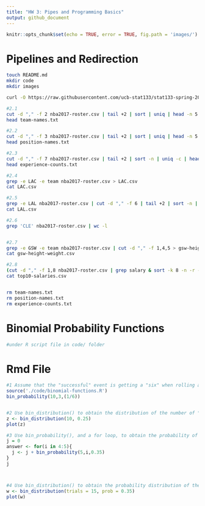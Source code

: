 ```yaml
---
title: "HW 3: Pipes and Programming Basics"
output: github_document
---
```


```r
knitr::opts_chunk$set(echo = TRUE, error = TRUE, fig.path = 'images/')
```

# Pipelines and Redirection

```bash
touch README.md
mkdir code
mkdir images

curl -O https://raw.githubusercontent.com/ucb-stat133/stat133-spring-2018/master/data/nba2017-roster.csv

#2.1
cut -d "," -f 2 nba2017-roster.csv | tail +2 | sort | uniq | head -n 5 > team-names.txt
head team-names.txt

#2.2
cut -d "," -f 3 nba2017-roster.csv | tail +2 | sort | uniq | head -n 5 > position-names.txt
head position-names.txt

#2.3
cut -d "," -f 7 nba2017-roster.csv | tail +2 | sort -n | uniq -c | head -n 5 > experience-counts.txt
head experience-counts.txt

#2.4
grep -e LAC -e team nba2017-roster.csv > LAC.csv
cat LAC.csv

#2.5
grep -e LAL nba2017-roster.csv | cut -d "," -f 6 | tail +2 | sort -n | uniq -c > LAL.csv
cat LAL.csv

#2.6 
grep 'CLE' nba2017-roster.csv | wc -l


#2.7
grep -e GSW -e team nba2017-roster.csv | cut -d "," -f 1,4,5 > gsw-height-weight.csv
cat gsw-height-weight.csv

#2.8
(cut -d "," -f 1,8 nba2017-roster.csv | grep salary & sort -k 8 -n -r -t "," nba2017-roster.csv | cut -d "," -f 1,8 | head -n 10) > top10-salaries.csv
cat top10-salaries.csv


rm team-names.txt
rm position-names.txt
rm experience-counts.txt
```

# Binomial Probability Functions 

```r
#under R script file in code/ folder
```

# Rmd File
```r
#1 Assume that the "successful" event is getting a "six" when rolling a die. Consider rolling a fair die 10 times. Use bin_probability() to find the probability of getting exactly 3 sixes.
source('./code/binomial-functions.R')
bin_probability(10,3,(1/6))


#2 Use bin_distribution() to obtain the distribution of the number of °∞sixes°± when rolling a loaded die 10 times, in which the number "six" has probability of 0.25. Make a plot of this distribution.
z <- bin_distribution(10, 0.25)
plot(z)

#3 Use bin_probability(), and a for loop, to obtain the probability of getting more than 3 heads in 5 tosses with a biased coin of 35% chance of heads.
j = 0
answer <- for(i in 4:5){
  j <- j + bin_probability(5,i,0.35)
}
j



#4 Use bin_distribution() to obtain the probability distribution of the number of heads when tossing a loaded coin 15 times, with 35% chance of heads. Make a plot of this distribution.
w <- bin_distribution(trials = 15, prob = 0.35)
plot(w)



```

